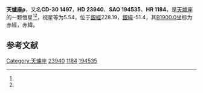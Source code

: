 {{Starbox begin
| name = 天爐座ρ
}}
{{Starbox observe
| epoch = [[J2000.0|J2000.0]]
| constell = [[天爐座|天爐座]]<ref name=SIMBAD>{{cite web
 | url=http://simbad.u-strasbg.fr/simbad/sim-id?Ident=HR+1184
 | title=Pulsating variable Star
 | publisher=Centre de Données astronomiques de Strasbourg
 | work=SIMBAD
 | accessdate=2012-07-13
 | archive-date=2019-09-16
 | archive-url=https://web.archive.org/web/20190916160626/http://simbad.u-strasbg.fr/simbad/sim-id?Ident=HR+1184
 }}</ref><ref name=DATA>{{cite web
 | url=http://vizier.u-strasbg.fr/viz-bin/VizieR-5?-out.add=.&-source=5050&-corr=PK=HR&-out.max=9999&HR=1184
 | title=VizieR Detailed Page
 | accessdate=2012-07-13
 | archive-date=2016-03-05
 | archive-url=https://web.archive.org/web/20160305224728/http://vizier.u-strasbg.fr/viz-bin/VizieR-5?-out.add=.&-source=5050&-corr=PK=HR&-out.max=9999&HR=1184
 | dead-url=no
 }}</ref>
| 星官 = 
| ra = {{RA|3|47|56}}<ref name=SIMBAD /><ref name=DATA />
| dec = {{DEC|-30|10|4}}<ref name=SIMBAD /><ref name=DATA />
| appmag_v = 5.54<ref name=SIMBAD /><ref name=DATA />
}}
{{Starbox character
| class = G6III<ref name=SIMBAD /><ref name=DATA />
| b-v = 0.98<ref name=SIMBAD /><ref name=DATA />
| u-b = 0.66<ref name=SIMBAD /><ref name=DATA />
| r-i = <ref name=SIMBAD /><ref name=DATA />
| variable = 
}}
{{Starbox astrometry
| radial_v = 0.66
| prop_mo_ra = 53
| parallax = 0.008
| p_error = 
}}
{{Starbox catalog
| names =CD-30 1497，[[SAO星表|SAO]] 194535，[[HD星表|HD]] 23940，[[HR星表|HR]] 1184}}
{{Starbox reference |Simbad=HR+1184}}
{{Starbox end}}

'''天爐座ρ'''，又名'''CD-30 1497'''，'''HD 23940'''、'''SAO 194535'''、'''HR 1184'''，是[[天爐座|天爐座]]的一颗恒星<ref name=SIMBAD /><ref name=DATA />，视星等为5.54，位于[[銀道座標系|銀經]]228.19，[[銀道座標系|銀緯]]-51.4，其[[B1900.0|B1900.0]]坐标为赤經{{RA|3|43|53.6}}，赤緯{{DEC|-30|-51.4|8}}。

== 参考文献 ==
{{reflist}}

{{star-stub}}

{{天爐座恒星}}
[[Category:天爐座|Category:天爐座]]
[[Category:HD和HDE天體|23940]]
[[Category:HR天體|1184]]
[[Category:SAO天體|194535]]
